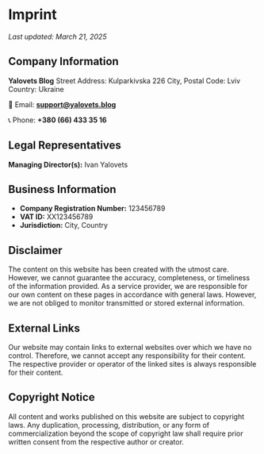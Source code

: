 # Imprint

*Last updated: March 21, 2025*

## Company Information

**Yalovets Blog**
Street Address: Kulparkivska 226
City, Postal Code: Lviv
Country: Ukraine

📧 Email: [**support@yalovets.blog**](mailto:support@yalovets.blog)

📞 Phone: **+380 (66) 433 35 16**

## Legal Representatives

**Managing Director(s):**
Ivan Yalovets

## Business Information

* **Company Registration Number:** 123456789
* **VAT ID:** XX123456789
* **Jurisdiction:** City, Country

## Disclaimer

The content on this website has been created with the utmost care. However, we cannot guarantee the accuracy, completeness, or timeliness of the information provided. As a service provider, we are responsible for our own content on these pages in accordance with general laws. However, we are not obliged to monitor transmitted or stored external information.

## External Links

Our website may contain links to external websites over which we have no control. Therefore, we cannot accept any responsibility for their content. The respective provider or operator of the linked sites is always responsible for their content.

## Copyright Notice

All content and works published on this website are subject to copyright laws. Any duplication, processing, distribution, or any form of commercialization beyond the scope of copyright law shall require prior written consent from the respective author or creator.